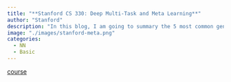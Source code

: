 ```yaml
---
title: "**Stanford CS 330: Deep Multi-Task and Meta Learning**"
author: "Stanford"
description: "In this blog, I am going to summary the 5 most common generative models: Auto-Regreesive Model, Variational AutoEncoder, Engery Based Model, Flow Model and Diffusion Model. I will also display the pros and cons between different models, and how we can combine those models to get better performance"
image: "./images/stanford-meta.png"
categories: 
  - NN 
  - Basic
---
```


[course](https://cs330.stanford.edu)


